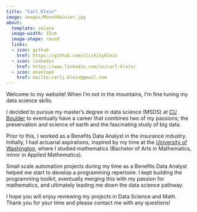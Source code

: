```yaml
---
title: "Carl Klein"
image: images/MountRainier.jpg
about:
  template: solana
  image-width: 15cm
  image-shape: round
  links: 
  - icon: github
    href: https://github.com/clickityKlein
  - icon: linkedin
    href: https://www.linkedin.com/in/carl-klein/
  - icon: envelope
    href: mailto:carlj.klein@gmail.com
---
```


Welcome to my website! When I'm not in the mountains, I'm fine tuning my data science skills.

I decided to pursue my master's degree in data science (MSDS) at [CU Boulder](https://www.colorado.edu/) to eventually have a career that combines two of my passions; the preservation and science of earth and the fascinating study of big data.

Prior to this, I worked as a Benefits Data Analyst in the insurance industry. Initially, I had actuarial aspirations, inspired by my time at the [University of Washington](https://www.washington.edu/), where I studied mathematics (Bachelor of Arts in Mathematics, minor in Applied Mathematics).

Small scale automation projects during my time as a Benefits Data Analyst helped me start to develop a programming repertoire. I kept building the programming toolkit, eventually merging this with my passion for mathematics, and ultimately leading me down the data science pathway.

I hope you will enjoy reviewing my projects in Data Science and Math. Thank you for your time and please contact me with any questions!
